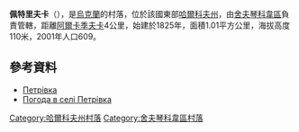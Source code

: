 {{coord|49|44|31|N|37|12|2|E|scale:100000_region:UA|display=title}}

'''佩特里夫卡'''（{{lang-uk|Петрівка}}），是[[烏克蘭|烏克蘭]]的村落，位於該國東部[[哈爾科夫州|哈爾科夫州]]，由[[舍夫琴科韋區|舍夫琴科韋區]]負責管轄，距離[[阿爾卡季夫卡|阿爾卡季夫卡]]4公里，始建於1825年，面積1.01平方公里，海拔高度110米，2001年人口609。

==參考資料==
* [http://w1.c1.rada.gov.ua/pls/z7502/A005?rdat1=09.01.2009&rf7571=34243 Петрівка]{{dead link|date=2017年11月 |bot=InternetArchiveBot |fix-attempted=yes }}
* [http://weather.in.ua/ua/har'kovskaja/20121 Погода в селі Петрівка] {{Wayback|url=http://weather.in.ua/ua/har%27kovskaja/20121 |date=20160323030233 }}

{{DEFAULTSORT:Петрівка}}
[[Category:哈爾科夫州村落|Category:哈爾科夫州村落]]
[[Category:舍夫琴科韋區村落|Category:舍夫琴科韋區村落]]


{{Kharkiv-geo-stub}}